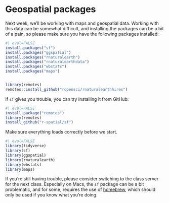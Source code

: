 # Geospatial packages {.unnumbered}

Next week, we'll be working with maps and geospatial data. Working with this data can be somewhat difficult, and installing the packages can be a bit of a pain, so please make sure you have the following packages installed:

```r
#| eval=FALSE
install.packages("sf")
install.packages("ggspatial")
install.packages("rnaturalearth")
install.packages("rnaturalearthdata")
install.packages("wbstats")
install.packages("maps")


library(remotes)
remotes::install_github("ropensci/rnaturalearthhires")
```

If `sf` gives you trouble, you can try installing it from GitHub:

```r
#| eval=FALSE
install.package("remotes")
library(remotes)
install_github("r-spatial/sf")
```

Make sure everything loads correctly before we start.

```r
#| eval=FALSE
library(tidyverse)
library(sf)
library(ggspatial)
library(rnaturalearth)
library(wbstats)
library(maps)
```

If you're still having trouble, please consider switching to the class server for the next class. Especially on Macs, the `sf` package can be a bit problematic, and for some, requires the use of [homebrew](https://formulae.brew.sh/formula/sf), which should only be used if you know what you're doing.

